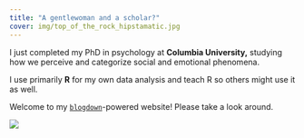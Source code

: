 ```yaml
---
title: "A gentlewoman and a scholar?"
cover: img/top_of_the_rock_hipstamatic.jpg
---
```


I just completed my PhD in psychology at **Columbia University,** studying how we perceive and categorize social and emotional phenomena.

I use primarily **R** for my own data analysis and teach R so others might use it as well.

Welcome to my [`blogdown`](https://github.com/rstudio/blogdown)-powered website! Please take a look around.

![](img/name_handwritten_small_white.png)
